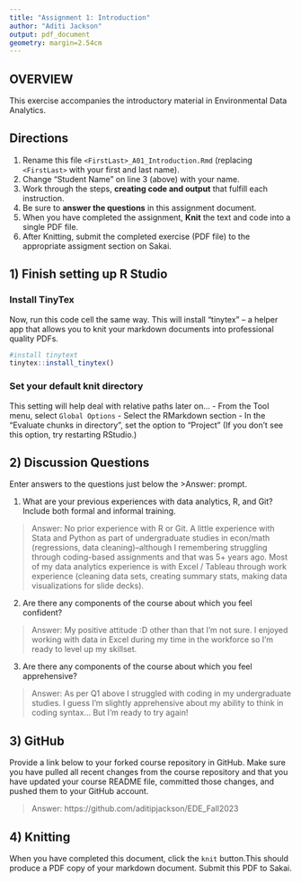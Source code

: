 ```yaml
---
title: "Assignment 1: Introduction"
author: "Aditi Jackson"
output: pdf_document
geometry: margin=2.54cm
---
```


## OVERVIEW

This exercise accompanies the introductory material in Environmental Data Analytics. 

## Directions
1.  Rename this file `<FirstLast>_A01_Introduction.Rmd` (replacing `<FirstLast>` with your first and last name).
2.  Change "Student Name" on line 3 (above) with your name.
3.  Work through the steps, **creating code and output** that fulfill each instruction.
4.  Be sure to **answer the questions** in this assignment document.
5.  When you have completed the assignment, **Knit** the text and code into a single PDF file.
6.  After Knitting, submit the completed exercise (PDF file) to the appropriate assigment section on Sakai.


## 1) Finish setting up R Studio

### Install TinyTex
Now, run this code cell the same way. This will install "tinytex" -- a helper app that allows you to knit your markdown documents into professional quality PDFs.
```r
#install tinytext
tinytex::install_tinytex()
```

### Set your default knit directory
This setting will help deal with relative paths later on...
 - From the Tool menu, select `Global Options`
 - Select the RMarkdown section
 - In the "Evaluate chunks in directory", set the option to "Project" (If you don't see this option, try restarting RStudio.)


## 2) Discussion Questions
Enter answers to the questions just below the >Answer: prompt.

1. What are your previous experiences with data analytics, R, and Git? Include both formal and informal training.

> Answer: No prior experience with R or Git. A little experience with Stata and Python as part of undergraduate studies in econ/math (regressions, data cleaning)--although I remembering struggling through coding-based assignments and that was 5+ years ago. Most of my data analytics experience is with Excel / Tableau through work experience (cleaning data sets, creating summary stats, making data visualizations for slide decks).

2. Are there any components of the course about which you feel confident?

> Answer: My positive attitude :D other than that I'm not sure. I enjoyed working with data in Excel during my time in the workforce so I'm ready to level up my skillset.

3. Are there any components of the course about which you feel apprehensive?

> Answer: As per Q1 above I struggled with coding in my undergraduate studies. I guess I'm slightly apprehensive about my ability to think in coding syntax... But I'm ready to try again! 


## 3) GitHub

Provide a link below to your forked course repository in GitHub. Make sure you have pulled all recent changes from the course repository and that you have updated your course README file, committed those changes, and pushed them to your GitHub account. 

> Answer: https://github.com/aditipjackson/EDE_Fall2023

## 4) Knitting
When you have completed this document, click the `knit` button.This should produce a PDF copy of your markdown document. Submit this PDF to Sakai. 
